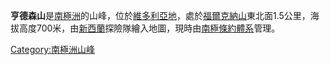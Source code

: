 {{unreferenced|time=2018-09-28T03:30:33+00:00}}
{{coord|77|34|21|S|163|11|27|E|source:GNIS|display=title}}

'''亨德森山'''是[[南極洲|南極洲]]的山峰，位於[[維多利亞地|維多利亞地]]，處於[[福爾克納山|福爾克納山]]東北面1.5公里，海拔高度700米，由[[新西蘭|新西蘭]]探險隊繪入地圖，現時由[[南極條約體系|南極條約體系]]管理。

{{DEFAULTSORT:Henderson Hill}}
[[Category:南極洲山峰|Category:南極洲山峰]]


{{McMurdoDryValleys-geo-stub}}